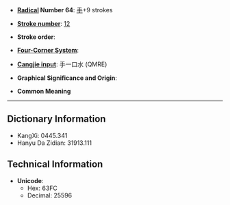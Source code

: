 * '''[[Wiktionary:Chinese radical index| Radical]] Number 64''': [[Wiktionary:Chinese radical index 手|手]]+9 strokes

* '''[[Wiktionary:Chinese total strokes index|Stroke number]]''': [[Wiktionary:Chinese total strokes index 12|12]]

* '''Stroke order''': 

* '''[[Wiktionary:Chinese four corner index|Four-Corner System]]''': 

* '''[[Wiktionary:Chinese Cangjie index|Cangjie input]]''': 手一口水 (QMRE)

* '''Graphical Significance and Origin''': 

* '''Common Meaning'''

----

== Dictionary Information ==

* KangXi: 0445.341
* Hanyu Da Zidian: 31913.111

== Technical Information ==

* '''Unicode''':
** Hex: 63FC
** Decimal: 25596
